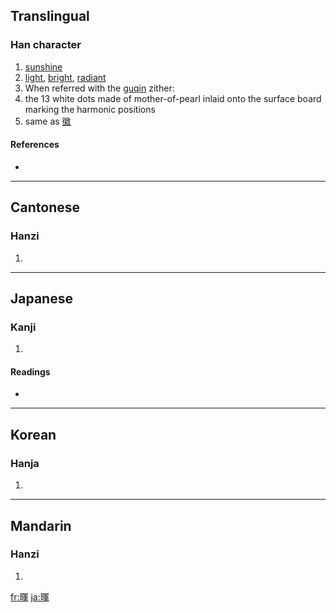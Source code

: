 {{see|晖}}
==Translingual==

===Han character===
{{Han char|rn=72|rad=日|as=09|sn=13|four=6705<sub>6</sub>|canj=日月十十 (ABJJ)}}

# [[sunshine]]
# [[light]], [[bright]], [[radiant]]
# When referred with the [[guqin]] zither:
# the 13 white dots made of mother-of-pearl inlaid onto the surface board marking the harmonic positions
# same as [[徽]]

====References====
* {{Han ref|kx=0497.380|dkj=14038|dj=0865.290|hdz=21526.100|uh=6689|ud=26249|bh=B775|bd=46965}}

----

==Cantonese==

===Hanzi===
{{yue-hanzi|jyut=|y=fai1}}

# {{defn|Cantonese}}

----

==Japanese==

===Kanji===
{{ja-kanji|grade=|rs=日09}}

# {{defn|Japanese}}

====Readings====
* {{ja-readings|on=[[き]] (ki)|kun=[[かがやく]] (kagayaku)}}

----

==Korean==

===Hanja===
{{ko-hanja|hangeul=휘|eumhun=|rv=hwi|mr=hwi|y=hwi}}

# {{defn|Korean}}

----

==Mandarin==

===Hanzi===
{{cmn-hanzi|sim=晖|pin=[[huī]] ([[hui1]]), [[mín]] ([[min2]])|wg=hui<sup>1</sup>, min<sup>2</sup>}}

# {{defn|Mandarin}}

[[fr:暉]]
[[ja:暉]]